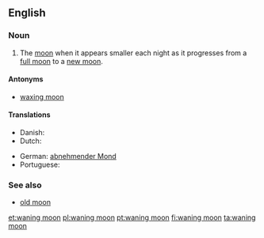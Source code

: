 ==English==

===Noun===
{{en-noun|head=[[wane|waning]] [[moon]]}}

# The [[moon]] when it appears smaller each night as it progresses from a [[full moon]] to a [[new moon]].

====Antonyms====
* [[waxing moon]]

====Translations====
{{trans-top}}
* Danish: {{t-|da|aftagende måne}}
* Dutch: {{t-|nl|afnemende maan|f}}
{{trans-mid}}
* German: [[abnehmender Mond]] {{m}}
* Portuguese: {{t-|pt|lua minguante|f}}
{{trans-bottom}}

===See also===
* [[old moon]]

[[et:waning moon]]
[[pl:waning moon]]
[[pt:waning moon]]
[[fi:waning moon]]
[[ta:waning moon]]